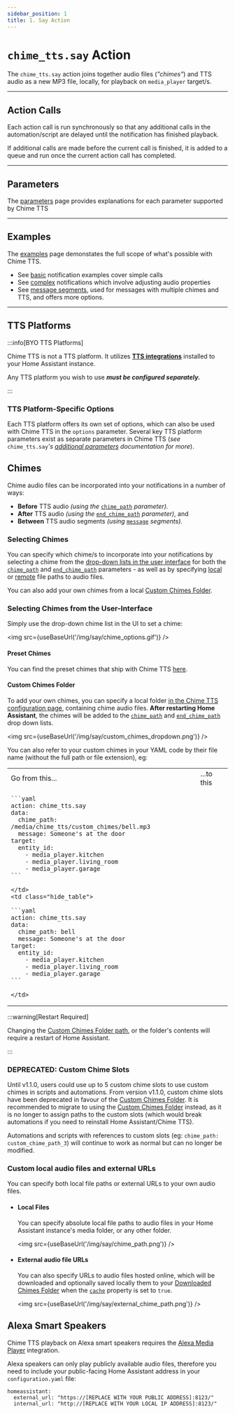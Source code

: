 ```yaml
---
sidebar_position: 1
title: 1. Say Action
---
```



# `chime_tts.say` Action

The `chime_tts.say` action joins together audio files (*"chimes"*) and TTS audio as a new MP3 file, locally, for playback on `media_player` target/s.

---

## Action Calls

Each action call is run synchronously so that any additional calls in the automation/script are delayed until the notification has finished playback.

If additional calls are made before the current call is finished, it is added to a queue and run once the current action call has completed.

---

## Parameters
The [parameters](./parameters) page provides explanations for each parameter supported by Chime TTS

---

## Examples
The [examples](./examples) page demonstates the full scope of what's possible with Chime TTS.
- See [basic](./examples#basic-tts-audio) notification examples cover simple calls
- See [complex](./examples#more-complex-examples) notifications which involve adjusting audio properties
- See [message segments](./examples#message-segments), used for messages with multiple chimes and TTS, and offers more options.

---

## TTS Platforms

:::info[BYO TTS Platforms]

Chime TTS is not a TTS platform. It utilizes **[TTS integrations](https://www.home-assistant.io/integrations/#text-to-speech)** installed to your Home Assistant instance.

Any TTS platform you wish to use _**must be configured separately.**_

:::

### TTS Platform-Specific Options
Each TTS platform offers its own set of options, which can also be used with Chime TTS in the `options` parameter. Several key TTS platform parameters exist as separate parameters in Chime TTS (*see* `chime_tts.say`*'s [additional parameters](./parameters#additional-parameters) documentation for more*).

## Chimes

Chime audio files can be incorporated into your notifications in a number of ways:

- **Before** TTS audio *(using the* [`chime_path`](./parameters#chime_path) *parameter).*
- **After** TTS audio *(using the* [`end_chime_path`](./parameters#end_chime_path) *parameter)*, and
- **Between** TTS audio segments *(using* [`message`](./parameters#advanced-usage-segment-sequences) *segments).*

### Selecting Chimes

You can specify which chime/s to incorporate into your notifications by selecting a chime from the [drop-down lists in the user interface](#selecting-chimes-from-the-user-interface) for both the [`chime_path`](./parameters#chime_path) and [`end_chime_path`](./parameters#end_chime_path) parameters - as well as by specifying [local](#local-files) or [remote](#external-audio-file-urls) file paths to audio files.

You can also add your own chimes from a local [Custom Chimes Folder](#custom-chimes-folder). 

### Selecting Chimes from the User-Interface

Simply use the drop-down chime list in the UI to set a chime:

<img src={useBaseUrl('/img/say/chime_options.gif')} />

#### Preset Chimes

You can find the preset chimes that ship with Chime TTS [here](https://github.com/nimroddolev/chime_tts/tree/main/custom_components/chime_tts/mp3s).

#### Custom Chimes Folder

To add your own chimes, you can specify a local folder [in the Chime TTS configuration page](../../configuration#custom-chimes-folder), containing chime audio files.
**After restarting Home Assistant**, the chimes will be added to the [`chime_path`](./parameters#chime_path) and [`end_chime_path`](./parameters#end_chime_path) drop down lists.

<img src={useBaseUrl('/img/say/custom_chimes_dropdown.png')} />

You can also refer to your custom chimes in your YAML code by their file name (without the full path or file extension), eg:

<table class="hide_table">
  <tr class="hide_table">
    <td class="hide_table td_title">Go from this...</td>
    <td class="hide_table td_title">...to this</td>
  </tr>
  <tr class="hide_table">
    <td class="hide_table">

    ```yaml
    action: chime_tts.say
    data:
      chime_path: /media/chime_tts/custom_chimes/bell.mp3
      message: Someone's at the door
    target:
      entity_id:
        - media_player.kitchen
        - media_player.living_room
        - media_player.garage
    ```

    </td>
    <td class="hide_table">

    ```yaml
    action: chime_tts.say
    data:
      chime_path: bell
      message: Someone's at the door
    target:
      entity_id:
        - media_player.kitchen
        - media_player.living_room
        - media_player.garage
    ```

    </td>
  </tr>
</table>

:::warning[Restart Required]

Changing the [Custom Chimes Folder path](../../configuration#custom-chimes-folder), or the folder's contents will require a restart of Home Assistant.

:::

### DEPRECATED: Custom Chime Slots

Until v1.1.0, users could use up to 5 custom chime slots to use custom chimes in scripts and automations. From version v1.1.0, custom chime slots have been deprecated in favour of the [Custom Chimes Folder](#custom-chimes-folder).
It is recommended to migrate to using the [Custom Chimes Folder](#custom-chimes-folder) instead, as it is no longer to assign paths to the custom slots (which would break automations if you need to reinstall Home Assistant/Chime TTS).

Automations and scripts with references to custom slots (eg: `chime_path: custom_chime_path_3`) will continue to work as normal but can no longer be modified.

### Custom local audio files and external URLs

You can specify both local file paths or external URLs to your own audio files.

* #### Local Files
  You can specify absolute local file paths to audio files in your Home Assistant instance's media folder, or any other folder.

  <img src={useBaseUrl('/img/say/chime_path.png')} />


* #### External audio file URLs
  You can also specify URLs to audio files hosted online, which will be downloaded and optionally saved locally them to your [Downloaded Chimes Folder](../../configuration) when the [`cache`](../say-action/parameters#cache) property is set to `true`.

  <img src={useBaseUrl('/img/say/external_chime_path.png')} />

## Alexa Smart Speakers
Chime TTS playback on Alexa smart speakers requires the [Alexa Media Player](https://github.com/alandtse/alexa_media_player) integration.

Alexa speakers can only play publicly available audio files, therefore you need to include your public-facing Home Assistant address in your `configuration.yaml` file:

```
homeassistant:
  external_url: "https://[REPLACE WITH YOUR PUBLIC ADDRESS]:8123/"
  internal_url: "http://[REPLACE WITH YOUR LOCAL IP ADDRESS]:8123/"
```